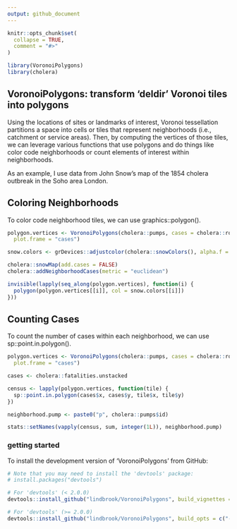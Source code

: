 ```yaml
---
output: github_document
---
```


<!-- README.md is generated from README.Rmd. Please edit that file -->

```r
knitr::opts_chunk$set(
  collapse = TRUE,
  comment = "#>"
)
```

```r
library(VoronoiPolygons)
library(cholera)
```

## VoronoiPolygons: transform 'deldir' Voronoi tiles into polygons

Using the locations of sites or landmarks of interest, Voronoi tessellation partitions a space into cells or tiles that represent neighborhoods (i.e., catchment or service areas). Then, by computing the vertices of those tiles, we can leverage various functions that use polygons and do things like color code neighborhoods or count elements of interest within neighborhoods.

As an example, I use data from John Snow's map of the 1854 cholera outbreak in the Soho area London.

## Coloring Neighborhoods

To color code neighborhood tiles, we can use graphics::polygon().

```r
polygon.vertices <- VoronoiPolygons(cholera::pumps, cases = cholera::roads,
  plot.frame = "cases")

snow.colors <- grDevices::adjustcolor(cholera::snowColors(), alpha.f = 1/3)

cholera::snowMap(add.cases = FALSE)
cholera::addNeighborhoodCases(metric = "euclidean")

invisible(lapply(seq_along(polygon.vertices), function(i) {
  polygon(polygon.vertices[[i]], col = snow.colors[[i]])
}))

```

## Counting Cases

To count the number of cases within each neighborhood, we can use sp::point.in.polygon().

```r
polygon.vertices <- VoronoiPolygons(cholera::pumps, cases = cholera::roads,
  plot.frame = "cases")

cases <- cholera::fatalities.unstacked

census <- lapply(polygon.vertices, function(tile) {
  sp::point.in.polygon(cases$x, cases$y, tile$x, tile$y)
})

neighborhood.pump <- paste0("p", cholera::pumps$id)

stats::setNames(vapply(census, sum, integer(1L)), neighborhood.pump)
```

### getting started

To install the development version of 'VoronoiPolygons' from GitHub:

```r
# Note that you may need to install the 'devtools' package:
# install.packages("devtools")

# For 'devtools' (< 2.0.0)
devtools::install_github("lindbrook/VoronoiPolygons", build_vignettes = TRUE)

# For 'devtools' (>= 2.0.0)
devtools::install_github("lindbrook/VoronoiPolygons", build_opts = c("--no-resave-data", "--no-manual"))
```

